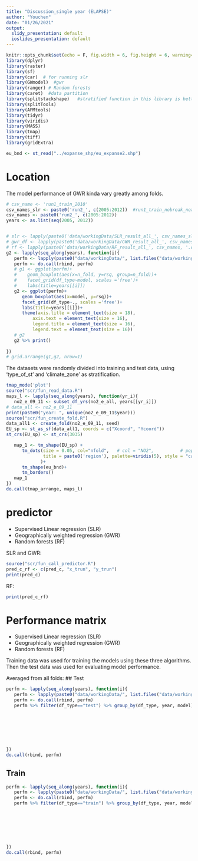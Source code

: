 ```yaml
---
title: "Discussion_single year (ELAPSE)"
author: "Youchen"
date: "01/26/2021"
output:
  slidy_presentation: default
  ioslides_presentation: default
---
```


```r
knitr::opts_chunk$set(echo = F, fig.width = 6, fig.height = 6, warning=F)
library(dplyr)
library(raster)
library(sf)
library(car)  # for running slr
library(GWmodel)  #gwr
library(ranger) # Random forests
library(caret)  #data partition
library(splitstackshape)   #stratified function in this library is better than createDataPartition in library caret
library(splitTools)
library(APMtools)
library(tidyr)
library(viridis)
library(MASS)
library(tmap)
library(tiff)
library(gridExtra)
```
```r
eu_bnd <- st_read("../expanse_shp/eu_expanse2.shp")

```



# Location
The model performance of GWR kinda vary greatly among folds.

```r
# csv_name <- 'run1_train_2010'
csv_names_slr <- paste0('run2_', c(2005:2012))  #run1_train_nobreak_noxy run1_train_nobreak_xy     run1_train_break_xy      
csv_names <- paste0('run2_', c(2005:2012))
years <- as.list(seq(2005, 2012))


# slr <- lapply(paste0('data/workingData/SLR_result_all_', csv_names_slr, '.csv'), read.csv)
# gwr_df <- lapply(paste0('data/workingData/GWR_result_all_', csv_names_slr, '.csv'), read.csv)
# rf <- lapply(paste0('data/workingData/RF_result_all_', csv_names, '.csv'), read.csv)
g2 <- lapply(seq_along(years), function(i){
   perfm <- lapply(paste0("data/workingData/", list.files("data/workingData/", paste0("perf_m_run2_", years[[i]]))), read.csv)
   perfm <- do.call(rbind, perfm)
   # g1 <- ggplot(perfm)+
   #    geom_boxplot(aes(x=n_fold, y=rsq, group=n_fold))+
   #    facet_grid(df_type~model, scales ='free')+
   #    labs(title=years[[i]])
   g2 <- ggplot(perfm)+
      geom_boxplot(aes(x=model, y=rsq))+
      facet_grid(df_type~., scales ='free')+
      labs(title=years[[i]])+
      theme(axis.title = element_text(size = 18),
          axis.text = element_text(size = 16),
          legend.title = element_text(size = 16),
          legend.text = element_text(size = 16))
   # g2
   g2 %>% print()
   
})
# grid.arrange(g1,g2, nrow=1)


```


The datasets were randomly divided into training and test data, using 'type_of_st' and 'climate_zone' as stratification.


```r
tmap_mode('plot')
source("scr/fun_read_data.R")
maps_l <- lapply(seq_along(years), function(yr_i){
   no2_e_09_11 <- subset_df_yrs(no2_e_all, years[[yr_i]])
# data_all <- no2_e_09_11
print(paste0("year: ", unique(no2_e_09_11$year)))
source("scr/fun_create_fold.R")
data_all1 <- create_fold(no2_e_09_11, seed)
EU_sp <- st_as_sf(data_all1, coords = c("Xcoord", "Ycoord"))
st_crs(EU_sp) <- st_crs(3035)

   map_1 <- tm_shape(EU_sp) +
      tm_dots(size = 0.05, col="nfold",   # col = "NO2",          # popup.vars for showing values
              title = paste0('region'), palette=viridis(5), style = "cat"  #,  palette=viridis(5), style=="fixed"
             )+
      tm_shape(eu_bnd)+
      tm_borders()
   map_1
})
do.call(tmap_arrange, maps_l)
```

# predictor
* Supervised Linear regression (SLR)
* Geographically weighted regression (GWR)
* Random forests (RF)

SLR and GWR:

```r
source("scr/fun_call_predictor.R")
pred_c_rf <- c(pred_c, "x_trun", "y_trun")
print(pred_c)
```

RF:

```r
print(pred_c_rf)
```



# Performance matrix
* Supervised Linear regression (SLR)
* Geographically weighted regression (GWR)
* Random forests (RF)

Training data was used for training the models using these three algorithms. Then the test data was used for evaluating model performance.

Averaged from all folds:
## Test

```r
perfm <- lapply(seq_along(years), function(i){
   perfm <- lapply(paste0("data/workingData/", list.files("data/workingData/", paste0("perf_m_run2_", years[[i]]))), read.csv)
   perfm <- do.call(rbind, perfm)
   perfm %>% filter(df_type=="test") %>% group_by(df_type, year, model) %>% summarise(RMSE=mean(RMSE),
                                                                                      # RRMSE=mean(RRMSE),
                                                                                      # IQR=mean(IQR),
                                                                                      # rIQR=mean(rIQR),
                                                                                      # MAE=mean(MAE),
                                                                                      # rMAE=mean(rMAE),
                                                                                      # rsq_sd=sd(rsq),
                                                                                      rsq=mean(rsq)) #,explained_var=mean(explained_var)
})
do.call(rbind, perfm)
```

## Train

```r
perfm <- lapply(seq_along(years), function(i){
   perfm <- lapply(paste0("data/workingData/", list.files("data/workingData/", paste0("perf_m_run2_", years[[i]]))), read.csv)
   perfm <- do.call(rbind, perfm)
   perfm %>% filter(df_type=="train") %>% group_by(df_type, year, model) %>% summarise(RMSE=mean(RMSE),
                                                                                      # RRMSE=mean(RRMSE),
                                                                                      # IQR=mean(IQR),
                                                                                      # rIQR=mean(rIQR),
                                                                                      # MAE=mean(MAE),
                                                                                      # rMAE=mean(rMAE),
                                                                                      # rsq_sd=sd(rsq),
                                                                                      rsq=mean(rsq)) #,explained_var=mean(explained_var)
})
do.call(rbind, perfm)
```



